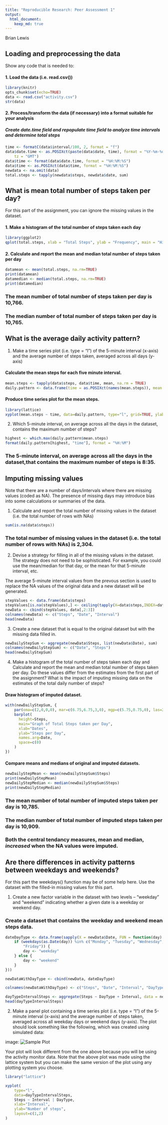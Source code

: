 ```yaml
---
title: "Reproducible Research: Peer Assessment 1"
output: 
  html_document:
    keep_md: true
---
```

Brian Lewis

## Loading and preprocessing the data
Show any code that is needed to:  

#### 1. Load the data (i.e. read.csv())  

```r
library(knitr)
opts_chunk$set(echo=TRUE)
data <- read.csv("activity.csv")
str(data)
```

#### 2. Process/transform the data (if necessary) into a format suitable for your analysis

##### Create date.time field and repopulate time field to analyze time intervals and determine total steps 

```r
time <- formatC(data$interval/100, 2, format = "f")
data$date.time <- as.POSIXct(paste(data$date, time), format = "%Y-%m-%d %H.%M", 
    tz = "GMT")
data$time <- format(data$date.time, format = "%H:%M:%S")
data$time <- as.POSIXct(data$time, format = "%H:%M:%S")
newdata <- na.omit(data)
total.steps <- tapply(newdata$steps, newdata$date, sum)
```

## What is mean total number of steps taken per day?
For this part of the assignment, you can ignore the missing values in the dataset.

#### 1. Make a histogram of the total number of steps taken each day

```r
library(ggplot2)
qplot(total.steps, xlab = "Total Steps", ylab = "Frequency", main = "Histogram of Daily Steps") + geom_histogram(colour="black", fill="purple")
```

#### 2. Calculate and report the mean and median total number of steps taken per day

```r
datamean <- mean(total.steps, na.rm=TRUE)
print(datamean)
datamedian <- median(total.steps, na.rm=TRUE)
print(datamedian)
```

### The mean number of total number of steps taken per day is **10,766**.
### The median number of total number of steps taken per day is **10,765**.

## What is the average daily activity pattern?

1.  Make a time series plot (i.e. type = "l") of the 5-minute interval (x-axis) and the average number of steps taken, averaged across all days (y-axis)

#### Calculate the mean steps for each five minute interval.

```r
mean.steps <- tapply(data$steps, data$time, mean, na.rm = TRUE)
daily.pattern <- data.frame(time = as.POSIXct(names(mean.steps)), mean.steps = mean.steps)
```

#### Produce time series plot for the mean steps.

```r
library(lattice)
xyplot(mean.steps ~ time, data=daily.pattern, type="l", grid=TRUE, ylab="Average number of steps", xlab="5-min. intervals", main="Average number of steps per 5-minutes interval")
```

2.  Which 5-minute interval, on average across all the days in the dataset, contains the maximum number of steps?

```r
highest <- which.max(daily.pattern$mean.steps)
format(daily.pattern[highest, "time"], format = "%H:%M")
```

### The 5-minute interval, on average across all the days in the dataset,that contains the maximum number of steps is **8:35**.

## Imputing missing values
Note that there are a number of days/intervals where there are missing values (coded as NA). The presence of missing days may introduce bias into some calculations or summaries of the data.

1.  Calculate and report the total number of missing values in the dataset (i.e. the total number of rows with NAs)

```r
sum(is.na(data$steps))
```

### The total number of missing values in the dataset (i.e. the total number of rows with NAs) is **2,304**.

2.  Devise a strategy for filling in all of the missing values in the dataset. The strategy does not need to be sophisticated. For example, you could use the mean/median for that day, or the mean for that 5-minute interval, etc.  

The average 5-minute interval values from the prevous section is used to replace the NA values of the original data and a new dataset will be generated.

```r
stepValues <- data.frame(data$steps)
stepValues[is.na(stepValues),] <- ceiling(tapply(X=data$steps,INDEX=data$interval,FUN=mean,na.rm=TRUE))
newData <- cbind(stepValues, data[,2:3])
colnames(newData) <- c("Steps", "Date", "Interval")
head(newData)
```

3.  Create a new dataset that is equal to the original dataset but with the missing data filled in.

```r
newDailyStepSum <- aggregate(newData$Steps, list(newData$Date), sum)
colnames(newDailyStepSum) <- c("Date", "Steps")
head(newDailyStepSum)
```

4.  Make a histogram of the total number of steps taken each day and Calculate and report the mean and median total number of steps taken per day. Do these values differ from the estimates from the first part of the assignment? What is the impact of imputing missing data on the estimates of the total daily number of steps?  

#### Draw histogram of imputed dataset.

```r
with(newDailyStepSum, {
    par(oma=c(2,0,0,0), mar=c(6.75,6.75,3,0), mgp=c(5.75,0.75,0), las=2)
    barplot(
      height=Steps,
      main="Graph of Total Steps taken per Day",
      xlab="Dates",
      ylab="Steps per Day",
      names.arg=Date,
      space=c(0)
    )
})
```

#### Compare means and medians of original and imputed datasets.

```r
newDailyStepMean <- mean(newDailyStepSum$Steps)
print(newDailyStepMean)
newDailyStepMedian <- median(newDailyStepSum$Steps)
print(newDailyStepMedian)
```

### The mean number of total number of imputed steps taken per day is **10,785**.  
### The median number of total number of imputed steps taken per day is **10,909**.  

### Both the central tendancy measures, mean and median, *increased* when the NA values were imputed.  

## Are there differences in activity patterns between weekdays and weekends?

For this part the weekdays() function may be of some help here. Use the dataset with the filled-in missing values for this part.

1.  Create a new factor variable in the dataset with two levels -- "weekday" and "weekend" indicating whether a given date is a weekday or weekend day.

### Create a dataset that contains the weekday and weekend mean steps data.

```r
dateDayType <- data.frame(sapply(X = newData$Date, FUN = function(day) {
    if (weekdays(as.Date(day)) %in% c("Monday", "Tuesday", "Wednesday", "Thursday", 
        "Friday")) {
        day <- "weekday"
    } else {
        day <- "weekend"
    }
}))

newDataWithDayType <- cbind(newData, dateDayType)

colnames(newDataWithDayType) <- c("Steps", "Date", "Interval", "DayType")

dayTypeIntervalSteps <- aggregate(Steps ~ DayType + Interval, data = newDataWithDayType, mean)
head(dayTypeIntervalSteps)
```

2.  Make a panel plot containing a time series plot (i.e. type = "l") of the 5-minute interval (x-axis) and the average number of steps taken, averaged across all weekday days or weekend days (y-axis). The plot should look something like the following, which was created using simulated data:

image: ![Sample Plot](https://github.com/Grumpybl/RepData_PeerAssessment1/blob/master/instructions_fig/sample_panelplot.png?raw=true)

Your plot will look different from the one above because you will be using the activity monitor data. Note that the above plot was made using the lattice system but you can make the same version of the plot using any plotting system you choose.

```r
library("lattice")

xyplot(
    type="l",
    data=dayTypeIntervalSteps,
    Steps ~ Interval | DayType,
    xlab="Interval",
    ylab="Number of steps",
    layout=c(1,2)
)
```
